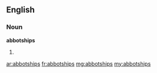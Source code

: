 ==English==

===Noun===
'''abbotships'''

# {{plural of|abbotship}}

[[ar:abbotships]]
[[fr:abbotships]]
[[mg:abbotships]]
[[my:abbotships]]